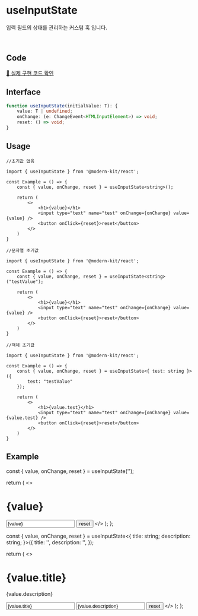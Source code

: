 
# useInputState

입력 필드의 상태를 관리하는 커스텀 훅 입니다.

<br />

## Code
[🔗 실제 구현 코드 확인](https://github.com/modern-agile-team/modern-kit/blob/main/packages/react/src/hooks/uesInputState/index.ts)

## Interface
```ts title="typescript
function useInputState(initialValue: T): {
    value: T | undefined;
    onChange: (e: ChangeEvent<HTMLInputElement>) => void;
    reset: () => void;
} 
```

## Usage
```tsx title="typescript"
//초기값 없음

import { useInputState } from '@modern-kit/react';

const Example = () => {
    const { value, onChange, reset } = useInputState<string>();

    return (
        <>
            <h1>{value}</h1>
            <input type="text" name="test" onChange={onChange} value={value} />
            <button onClick={reset}>reset</button>
        </>
    )
}
```

```tsx title="typescript"
//문자열 초기값

import { useInputState } from '@modern-kit/react';

const Example = () => {
    const { value, onChange, reset } = useInputState<string>("testValue");

    return (
        <>
            <h1>{value}</h1>
            <input type="text" name="test" onChange={onChange} value={value} />
            <button onClick={reset}>reset</button>
        </>
    )
}
```

```tsx title="typescript"
//객체 초기값

import { useInputState } from '@modern-kit/react';

const Example = () => {
    const { value, onChange, reset } = useInputState<{ test: string }>({
        test: "testValue"
    });

    return (
        <>
            <h1>{value.test}</h1>
            <input type="text" name="test" onChange={onChange} value={value.test} />
            <button onClick={reset}>reset</button>
        </>
    )
}
```

## Example

  const { value, onChange, reset } = useInputState<string>('');

  return (
    <>
      <h1>{value}</h1>
      <input type="text" name="test" onChange={onChange} value={value} />
      <button onClick={reset}>reset</button>
    </>
  );
};

  const { value, onChange, reset } = useInputState<{
    title: string;
    description: string;
  }>({
    title: '',
    description: '',
  });

  return (
    <>
      <h1>{value.title}</h1>
      <p>{value.description}</p>
      <input type="text" name="title" onChange={onChange} value={value.title} />
      <input
        type="text"
        name="description"
        onChange={onChange}
        value={value.description}
      />
      <button onClick={reset}>reset</button>
    </>
  );
};

<ExampleSingleInput />
<ExampleMultiple />